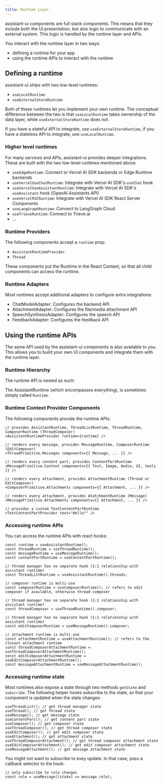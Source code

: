 ```yaml
---
title: Runtime Layer
---
```


assistant-ui components are full stack components. This means that they include both the UI presentation, but also logic to communicate with an external system. This logic is handled by the runtime layer and APIs.

You interact with the runtime layer in two ways:

- defining a runtime for your app
- using the runtime APIs to interact with the runtime

## Defining a runtime

assistant-ui ships with two low-level runtimes:

- `useLocalRuntime`
- `useExternalStoreRuntime`

Both of these runtimes let you implement your own runtime. The conceptual difference between the two is that `useLocalRuntime` takes ownership of the data layer, while `useExternalStoreRuntime` does not.

If you have a stateful API to integrate, use `useExternalStoreRuntime`, if you have a stateless API to integrate, use `useLocalRuntime`.

### Higher level runtimes

For many services and APIs, assistant-ui provides deeper integrations. These are built with the two low-level runtimes mentioned above.

- `useEdgeRuntime`: Connect to Vercel AI SDK backends or Edge Runtime backends
- `useVercelUseChatRuntime`: Integrate with Vercel AI SDK's `useChat` hook
- `useVercelUseAssistantRuntime`: Integrate with Vercel AI SDK's `useAssistant` hook (OpenAI Assistants API)
- `useVercelRSCRuntime`: Integrate with Vercel AI SDK React Server Components
- `useLangGraphRuntime`: Connect to LangGraph Cloud
- `useTrieveRuntime`: Connect to Trieve.ai
- ...

### Runtime Providers

The following components accept a `runtime` prop:

- `AssistantRuntimeProvider`
- `Thread`

These components put the Runtime in the React Context, so that all child components can access the runtime.

### Runtime Adapters

Most runtimes accept additional adapters to configure extra integrations:

- ChatModelAdapter: Configures the backend API
- AttachmentAdapter: Configures the file/media attachment API
- SpeechSynthesisAdapter: Configures the speech API
- FeedbackAdapter: Configures the feedback API

## Using the runtime APIs

The same API used by the assistant-ui components is also available to you. This allows you to build your own UI components and integrate them with the runtime layer.

### Runtime Hierarchy

The runtime API is nested as such:


<Files>
  <Folder name="AssistantRuntime" defaultOpen>
    <Folder name="ThreadListRuntime" defaultOpen>
      <Folder name="ThreadRuntime" defaultOpen>
        <Folder name="MessageRuntime" defaultOpen>
          <Folder
            name="ContentPartRuntime (Text / Image / Audio / Tool-Call / UI)"
            defaultOpen
          ></Folder>
          <Folder name="MessageAttachmentRuntime" defaultOpen></Folder>
          <Folder name="EditComposerRuntime" defaultOpen>
            <Folder name="EditComposerAttachmentRuntime" defaultOpen></Folder>
          </Folder>
        </Folder>
        <Folder name="ThreadComposerRuntime" defaultOpen>
          <Folder name="ThreadComposerAttachmentRuntime" defaultOpen></Folder>
        </Folder>
      </Folder>
    </Folder>
  </Folder>
</Files>

The AssistantRuntime (which encompasses everything), is sometimes simply called `Runtime`.

### Runtime Context Provider Components

The following components provide the runtime APIs:

```tsx
// provides AssistantRuntime, ThreadListRuntime, ThreadRuntime, ComposerRuntime (ThreadComposer)
<AssistantRuntimeProvider runtime={runtime} />

// renders every message, provides MessageRuntime, ComposerRuntime (EditComposer)
<ThreadPrimitive.Messages components={{ Message, ... }} />

// renders every content part, provides ContentPartRuntime
<MessagePrimitive.Content components={{ Text, Image, Audio, UI, tools }} />

// renders every attachment, provides AttachmentRuntime (Thread or EditComposer)
<ComposerPrimitive.Attachments components={{ Attachment, ... }} />

// renders every attachment, provides AtatchmentRuntime (Message)
<MessagePrimitive.Attachments components={{ Attachment, ... }} />

// provides a custom TextContentPartRuntime
<TextContentPartProvider text="Hello!" />
```

### Accessing runtime APIs

You can access the runtime APIs with react hooks:

```tsx
const runtime = useAssistantRuntime();
const threadRuntime = useThreadRuntime();
const messageRuntime = useMessageRuntime();
const contentPartRuntime = useContentPartRuntime();

// thread manager has no separate hook (1:1 relationship with assistant runtime)
const ThreadListRuntime = useAssistantRuntime().threads;

// composer runtime is multi-use
const composerRuntime = useComposerRuntime(); // refers to edit composer if available, otherwise thread composer

// thread manager has no separate hook (1:1 relationship with assistant runtime)
const threadComposer = useThreadRuntime().composer;

// thread manager has no separate hook (1:1 relationship with assistant runtime)
const editComposerRuntime = useMessageRuntime().composer;

// attachment runtime is multi-use
const attachmentRuntime = useAttachmentRuntime(); // refers to the closest attachment runtime
const threadComposerAttachmentRuntime = useThreadComposerAttachmentRuntime();
const editComposerAttachmentRuntime = useEditComposerAttachmentRuntime();
const messageAttachmentRuntime = useMessageAttachmentRuntime();
```

### Accessing runtime state

Most runtimes also expose a state through two methods `getState` and `subscribe`. The following helper hooks subscribe to the state, so that your component is updated when the state changes:

```tsx
useThreadList(); // get thread manager state
useThread(); // get thread state
useMessage(); // get message state
useContentPart(); // get content part state
useComposer(); // get composer state
useThreadComposer(); // get thread composer state
useEditComposer(); // get edit composer state
useAttachment(); // get attachment state
useThreadComposerAttachment(); // get thread composer attachment state
useEditComposerAttachment(); // get edit composer attachment state
useMessageAttachment(); // get message attachment state
```

You might not want to subscribe to evey update. In that case, pass a callback selector to the hook:

```tsx
// only subscribe to role changes
const role = useMessage((state) => message.role);
```
